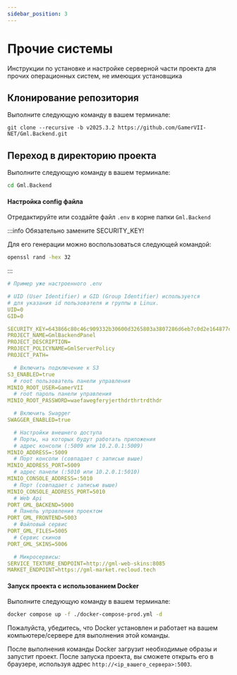 ```yaml
---
sidebar_position: 3
---
```


# Прочие системы

Инструкции по установке и настройке серверной части проекта для прочих операционных систем, не имеющих установщика

## Клонирование репозитория

Выполните следующую команду в вашем терминале:

```
git clone --recursive -b v2025.3.2 https://github.com/GamerVII-NET/Gml.Backend.git
```

## Переход в директорию проекта

Выполните следующую команду в вашем терминале:

```bash
cd Gml.Backend
```

#### Настройка config файла

Отредактируйте или создайте файл `.env` в корне папки `Gml.Backend`

:::info
Обязательно замените SECURITY_KEY!

Для его генерации можно воспользоваться следующей командой: 
```bash
openssl rand -hex 32
```

:::

```yaml
# Пример уже настроенного .env

# UID (User Identifier) и GID (Group Identifier) используется
# для указания id пользователя и группы в Linux.
UID=0
GID=0

SECURITY_KEY=643866c80c46c909332b30600d3265803a3807286d6eb7c0d2e164877c809519
PROJECT_NAME=GmlBackendPanel
PROJECT_DESCRIPTION=
PROJECT_POLICYNAME=GmlServerPolicy
PROJECT_PATH=

  # Включить подключение к S3
S3_ENABLED=true
  # root пользователь панели управления
MINIO_ROOT_USER=GamerVII
  # root пароль панели управления
MINIO_ROOT_PASSWORD=waefawegferyjerthdrthrtrdthdr

  # Включить Swagger
SWAGGER_ENABLED=true

  # Настройки внешнего доступа
  # Порты, на которых будут работать приложения
  # адрес консоли (:5009 или 10.2.0.1:5009)
MINIO_ADDRESS=:5009
  # Порт консоли (совпадает с записью выше)
MINIO_ADDRESS_PORT=5009
  # адрес панели (:5010 или 10.2.0.1:5010)
MINIO_CONSOLE_ADDRESS=:5010
  # Порт (совпадает с записью выше)
MINIO_CONSOLE_ADDRESS_PORT=5010
  # Web Api
PORT_GML_BACKEND=5000
  # Панель управления проектом
PORT_GML_FRONTEND=5003
  # Файловый сервис
PORT_GML_FILES=5005
  # Сервис скинов
PORT_GML_SKINS=5006

  # Микросервисы:
SERVICE_TEXTURE_ENDPOINT=http://gml-web-skins:8085
MARKET_ENDPOINT=https://gml-market.recloud.tech
```

#### Запуск проекта с использованием Docker

Выполните следующую команду в вашем терминале:

```bash
docker compose up -f ./docker-compose-prod.yml -d
```

Пожалуйста, убедитесь, что Docker установлен и работает на вашем компьютере/сервере для выполнения этой команды.

После выполнения команды Docker загрузит необходимые образы и запустит проект.
После запуска проекта, вы сможете открыть его в браузере, используя адрес `http://<ip_вашего_сервера>:5003`.